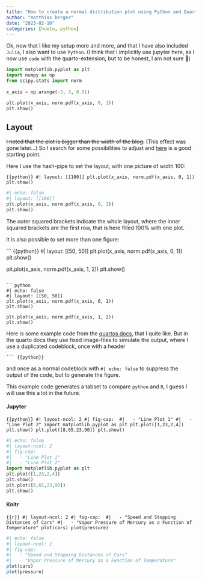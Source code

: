 ```yaml
---
title: "How to create a normal distribution plot using Python and Quarto"
author: "matthias berger"
date: "2023-02-10"
categories: [howto, python]
---
```


Ok, now that I like my setup more and more, and that I have also included `Julia`, I also want to use `Python`. (I think that I implicitly use jupyter here, as I now use `code` with the quarto-extension, but to be honest, I am not sure 🙈)

```python
import matplotlib.pyplot as plt
import numpy as np
from scipy.stats import norm
  
x_axis = np.arange(-3, 3, 0.01)

plt.plot(x_axis, norm.pdf(x_axis, 0, 1))
plt.show()
```

## Layout

~~I noted that the plot is bigger than the width of the blog.~~ (This effect was gone later...) So I search for some possibilities to adjust and [here](https://quarto.org/docs/authoring/figures.html#computations "https://quarto.org/docs/authoring/figures.html#computations") is a good starting point.

Here I use the hash-pipe to set the layout, with one picture of width 100:

``` {{python}}
#| layout: [[100]]
plt.plot(x_axis, norm.pdf(x_axis, 0, 1))
plt.show()
```

```python
#| echo: false
#| layout: [[100]]
plt.plot(x_axis, norm.pdf(x_axis, 0, 1))
plt.show()
```

The outer squared brackets indicate the whole layout, where the inner squared brackets are the first row, that is here filled 100% with one plot.

It is also possible to set more than one figure:

``` {{python}}
#| layout: [[50, 50]]
plt.plot(x_axis, norm.pdf(x_axis, 0, 1))
plt.show()

plt.plot(x_axis, norm.pdf(x_axis, 1, 2))
plt.show()
```

```python
#| echo: false
#| layout: [[50, 50]]
plt.plot(x_axis, norm.pdf(x_axis, 0, 1))
plt.show()

plt.plot(x_axis, norm.pdf(x_axis, 1, 2))
plt.show()
```

Here is some example code from the [quartos docs](https://github.com/quarto-dev/quarto-web/blob/main/docs/authoring/figures.qmd#L392 "https://github.com/quarto-dev/quarto-web/blob/main/docs/authoring/figures.qmd#L392"), that I quite like. But in the quarto docs they use fixed image-files to simulate the output, where I use a duplicated codeblock, once with a header

    ``` {{python}}

and once as a normal codeblock with `#| echo: false` to suppress the output of the code, but to generate the figure.

This example code generates a tabset to compare `python` and `R`, I guess I will use this a lot in the future.

::: panel-tabset
#### Jupyter

``` {{python}}
#| layout-ncol: 2
#| fig-cap: 
#|   - "Line Plot 1"
#|   - "Line Plot 2"
import matplotlib.pyplot as plt
plt.plot([1,23,2,4])
plt.show()
plt.plot([8,65,23,90])
plt.show()
```

```python
#| echo: false
#| layout-ncol: 2
#| fig-cap: 
#|   - "Line Plot 1"
#|   - "Line Plot 2"
import matplotlib.pyplot as plt
plt.plot([1,23,2,4])
plt.show()
plt.plot([8,65,23,90])
plt.show()
```

#### Knitr

``` {{r}}
#| layout-ncol: 2
#| fig-cap: 
#|   - "Speed and Stopping Distances of Cars"
#|   - "Vapor Pressure of Mercury as a Function of Temperature"
plot(cars)
plot(pressure)
```

```r
#| echo: false
#| layout-ncol: 2
#| fig-cap: 
#|   - "Speed and Stopping Distances of Cars"
#|   - "Vapor Pressure of Mercury as a Function of Temperature"
plot(cars)
plot(pressure)
```
:::